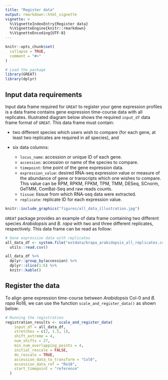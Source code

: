 ```yaml
---
title: "Register data"
output: rmarkdown::html_vignette
vignette: >
  %\VignetteIndexEntry{Register data}
  %\VignetteEngine{knitr::rmarkdown}
  %\VignetteEncoding{UTF-8}
---
```


```r
knitr::opts_chunk$set(
  collapse = TRUE,
  comment = "#>"
)
```


```r
# Load the package
library(GREAT)
library(dplyr)
```

## Input data requirements

Input data frame required for `GREAT` to register your gene expression profiles is a data frame contains gene expression time-course data with all replicates. Illustrated diagram below shows the required `input_df` data frame format of `GREAT`. This data frame must contain:

- two different species which users wish to compare (for each gene, at least two replicates are required in all species), and
- six data columns: 

  - `locus_name`: accession or unique ID of each gene. 
  - `accession`: accession or name of the species to compare.
  - `timepoint`: time point of the gene expression data.
  - `expression_value`: desired RNA-seq expression value or measure of the abundance of gene or transcripts which one wishes to compare. This value can be RPM, RPKM, FPKM, TPM, TMM, DESeq, SCnorm, GeTMM, ComBat-Seq and raw reads counts.
  - `tissue`: tissue from which RNA-seq data were extracted. 
  - `replicate`: replicate ID for each expression value.

```r
knitr::include_graphics("figures/all_data_illustration.jpg")
```

`GREAT` package provides an example of data frame containing two different species *Arabidopsis* and *B. rapa* with two and three different replicates, respectively. This data frame can be read as follow:

```r
# Gene expression data with replicates
all_data_df <- system.file("extdata/brapa_arabidopsis_all_replicates.csv", package = "GREAT") %>%
  utils::read.csv()
```

```r
all_data_df %>% 
  dplyr::group_by(accession) %>% 
  dplyr::slice(1:6) %>% 
  knitr::kable()
```


## Register the data

To align gene expression time-course between *Arabidopsis* Col-0 and *B. rapa* Ro18, we can use the function `scale_and_register_data()` as shown below:

```r
# Running the registration
registration_results <- scale_and_register_data(
    input_df = all_data_df,
    stretches = c(2, 1.5, 1),
    shift_extreme = 4,
    num_shifts = 27,
    min_num_overlapping_points = 4,
    initial_rescale = FALSE,
    do_rescale = TRUE,
    accession_data_to_transform = "Col0",
    accession_data_ref = "Ro18",
    start_timepoint = "reference"
  )
```

